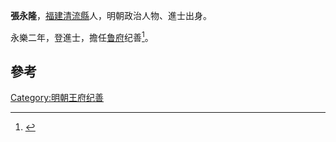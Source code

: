 '''張永隆'''，[[福建|福建]][[清流縣|清流縣]]人，明朝政治人物、進士出身。

永樂二年，登進士，擔任[[鲁府|鲁府]]纪善<ref>{{cite news|title=福建三明市志-第一节　历代进士(已知)名表|author=福建省地方志编纂委员会|url=http://www.fjsq.gov.cn/showtext.asp?ToBook=3147&index=3580|accessdate=2013-08-31|newspaper=福建省地方志编纂委员会|archive-url=https://web.archive.org/web/20131002173013/http://www.fjsq.gov.cn/showtext.asp?ToBook=3147&index=3580|archive-date=2013-10-02|dead-url=yes}}</ref>。

==參考==
{{reflist}}
{{明朝人物小作品}}
{{永樂二年甲申科殿試金榜}}
{{Authority control}}
[[Category:明朝王府纪善|Category:明朝王府纪善]]